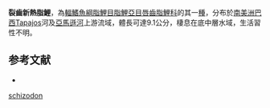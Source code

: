 {{Speciesbox
| status = NE
| genus = Caenotropus
| species = schizodon
| authority = Scharcansky & Lucena, 2007
| synonyms = 
}}
'''裂齒新熱脂鯉'''，為[[輻鰭魚綱|輻鰭魚綱]][[脂鯉目|脂鯉目]][[脂鯉亞目|脂鯉亞目]][[唇齒脂鯉科|唇齒脂鯉科]]的其一[[種|種]]，分布於[[南美洲|南美洲]][[巴西|巴西]]Tapajos河及[[亞馬遜河|亞馬遜河]]上游流域，體長可達9.1公分，棲息在底中層水域，生活習性不明。

==参考文献==
{{refbegin}}
*{{FishBase_species|genus=Caenotropus|species=schizodon |year=2013|month=9}}
{{refend}}
{{Taxonbar|from=Q6421336}}

[[Category:新熱脂鯉屬|schizodon]]
